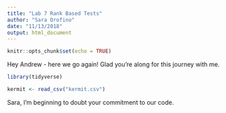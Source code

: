 ```yaml
---
title: "Lab 7 Rank Based Tests"
author: "Sara Orofino"
date: "11/13/2018"
output: html_document
---
```


```r
knitr::opts_chunk$set(echo = TRUE)
```

Hey Andrew - here we go again! Glad you're along for this journey with me. 

```r
library(tidyverse) 

kermit <- read_csv("kermit.csv")

```

Sara, I'm beginning to doubt your commitment to our code.